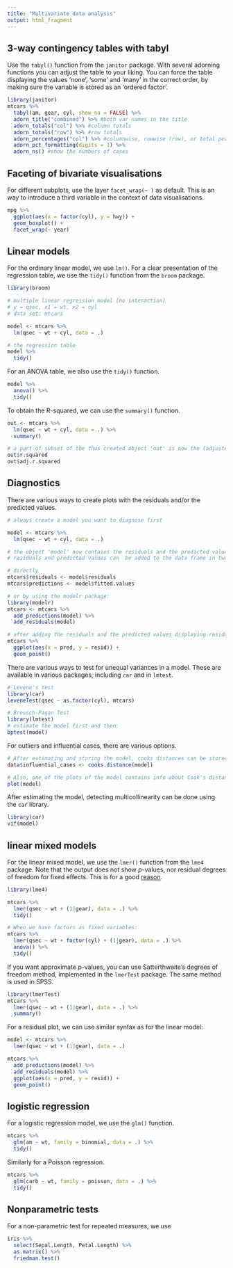 ```yaml
---
title: "Multivariate data analysis"
output: html_fragment
---
```


## 3-way contingency tables with tabyl

Use the `tabyl()` function from the `janitor` package. With several adorning functions you can adjust the table to your liking. You can force the table displaying the values 'none', 'some' and 'many' in the correct order, by making sure the variable is stored as an 'ordered factor'.

```r

library(janitor)
mtcars %>% 
  tabyl(am, gear, cyl, show_na = FALSE) %>% 
  adorn_title("combined") %>% #both var names in the title
  adorn_totals("col") %>% #column totals
  adorn_totals("row") %>% #row totals
  adorn_percentages("col") %>% #columnwise, rowwise (row), or total percentages (all)
  adorn_pct_formatting(digits = 1) %>%
  adorn_ns() #show the numbers of cases

```
  
  
## Faceting of bivariate visualisations

For different subplots, use the layer `facet_wrap(~ )` as default. This is an way to introduce a third variable in the context of data visualisations.

```r

mpg %>% 
  ggplot(aes(x = factor(cyl), y = hwy)) +
  geom_boxplot() + 
  facet_wrap(~ year)

```
  
  
## Linear models

For the ordinary linear model, we use `lm()`. For a clear presentation of the regression table, we use the `tidy()` function from the `broom` package. 

```r

library(broom)

# multiple linear regression model (no interaction)
# y = qsec, x1 = wt, x2 = cyl
# data set: mtcars

model <- mtcars %>% 
  lm(qsec ~ wt + cyl, data = .) 

# the regression table  
model %>% 
  tidy()

```

For an ANOVA table, we also use the `tidy()` function.

```r

model %>% 
  anova() %>% 
  tidy()

```

To obtain the R-squared, we can use the `summary()` function.

```r

out <- mtcars %>% 
  lm(qsec ~ wt + cyl, data = .) %>% 
  summary() 

# a part of subset of the thus created object 'out' is now the (adjusted) R squared.
out$r.squared
out$adj.r.squared

```

## Diagnostics

There are various ways to create plots with the residuals and/or the predicted values.

```r
# always create a model you want to diagnose first

model <- mtcars %>% 
  lm(qsec ~ wt + cyl, data = .) 

# the object 'model' now contains the residuals and the predicted values.
# residuals and predicted values can  be added to the data frame in two ways:

# directly
mtcars$residuals <- model$residuals
mtcars$predictions <- model$fitted.values

# or by using the modelr package:
library(modelr)
mtcars <- mtcars %>% 
  add_predictions(model) %>% 
  add_residuals(model)

# after adding the residuals and the predicted values displaying residuals plots is done in the ggplot framework
mtcars %>% 
  ggplot(aes(x = pred, y = resid)) + 
  geom_point()

```

There are various ways to test for unequal variances in a model. These are available in various packages, including `car` and in `lmtest`.

```r

# Levene's test
library(car)
leveneTest(qsec ~ as.factor(cyl), mtcars)

# Breusch-Pagan Test
library(lmtest)
# estimate the model first and then:
bptest(model)

```

For outliers and influential cases, there are various options.

```r

# After estimating and storing the model, cooks distances can be stored to the original data frame, by using
data$influential_cases <- cooks.distance(model)

# Also, one of the plots of the model contains info about Cook's distances
plot(model)

```
  
After estimating the model, detecting multicollinearity can be done using the `car` library.

```r

library(car)
vif(model)

``` 
  
## linear mixed models

For the linear mixed model, we use the `lmer()` function from the `lme4` package. Note that the output does not show *p*-values, nor residual degrees of freedom for fixed effects. This is for a good [reason](https://stat.ethz.ch/pipermail/r-help/2006-May/094765.html). 

```r

library(lme4)

mtcars %>% 
  lmer(qsec ~ wt + (1|gear), data = .) %>% 
  tidy()

# When we have factors as fixed variables:
mtcars %>% 
  lmer(qsec ~ wt + factor(cyl) + (1|gear), data = .) %>% 
  anova() %>% 
  tidy()

```

If you want approximate *p*-values, you can use Satterthwaite's degrees of freedom method, implemented in the `lmerTest` package. The same method is used in SPSS. 

```r

library(lmerTest)
mtcars %>% 
  lmer(qsec ~ wt + (1|gear), data = .) %>% 
  summary()

```

For a residual plot, we can use similar syntax as for the linear model:

```r

model <- mtcars %>% 
  lmer(qsec ~ wt + (1|gear), data = .)  

mtcars %>% 
  add_predictions(model) %>% 
  add_residuals(model) %>% 
  ggplot(aes(x = pred, y = resid)) +
  geom_point()

```

## logistic regression

For a logistic regression model, we use the `glm()` function. 

```r

mtcars %>% 
  glm(am ~ wt, family = binomial, data = .) %>% 
  tidy()

```

Similarly for a Poisson regression. 

```r

mtcars %>% 
  glm(carb ~ wt, family = poisson, data = .) %>% 
  tidy()

```


## Nonparametric tests

For a non-parametric test for repeated measures, we use 

```r

iris %>% 
  select(Sepal.Length, Petal.Length) %>% 
  as.matrix() %>%
  friedman.test()

```
